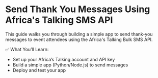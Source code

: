 # Send Thank You Messages Using Africa's Talking SMS API

This guide walks you through building a simple app to send thank-you messages to event attendees using the Africa's Talking Bulk SMS API.

✅ What You’ll Learn:
- Set up your Africa’s Talking account and API key
- Build a simple app (Python/Node.js) to send messages
- Deploy and test your app
